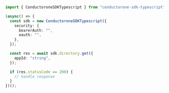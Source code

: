 ```typescript C1ApiDirectoryV1DirectoryServiceGet.ts
import { ConductoroneSDKTypescript } from "conductorone-sdk-typescript";

(async() => {
  const sdk = new ConductoroneSDKTypescript({
    security: {
      bearerAuth: "",
      oauth: "",
    },
  });

  const res = await sdk.directory.get({
    appId: "string",
  });

  if (res.statusCode == 200) {
    // handle response
  }
})();
```
